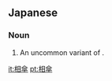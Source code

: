 ==Japanese==
{{ja-kanjitab|あい|かさ|k2=がさ}}

===Noun===
{{ja-noun|あいがさ}}

# An uncommon variant of {{ja-r|相合傘|あいあいがさ}}.

[[it:相傘]]
[[pt:相傘]]